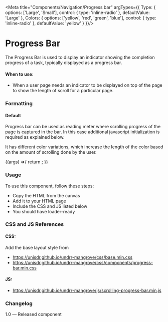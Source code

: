 
<Meta title="Components/Navigation/Progress bar" argTypes={{
  Type: {
    options: ['Large', 'Small'],
    control: { type: 'inline-radio' },
    defaultValue: 'Large'
  },
  Colors: {
    options: ['yellow', 'red', 'green', 'blue'],
    control: { type: 'inline-radio' },
    defaultValue: 'yellow'
  }
}}/>

# Progress Bar
The Progress Bar is used to display an indicator showing the completion progress of a task, typically displayed as a progress bar.

#### When to use:
- When a user page needs an indicator to be displayed on top of the page to show the length of scroll for a particular page.

### Formatting
#### Default
Progress bar can be used as reading meter where scrolling progress of the page is captured in the bar. In this case additional javascript initialization is required as explained below.

It has different color variations, which increase the length of the color based on the amount of scrolling done by the user.

<Canvas>
  <Story
    name="Progress bar"
    parameters={{
        layout: "fullscreen",
        docs: {
          inlineStories: false,
        }
      }}>
    {(args) =>{
      return <ProgressBarNavigation {...args}></ProgressBarNavigation>;
    }}
  </Story>
</Canvas>

### Usage
To use this component, follow these steps:
- Copy the HTML from the canvas
- Add it to your HTML page
- Include the CSS and JS listed below
- You should have loader-ready

### CSS and JS References

#### CSS:
Add the base layout style from

- https://unisdr.github.io/undrr-mangrove/css/base.min.css
- https://unisdr.github.io/undrr-mangrove/css/components/progress-bar.min.css

#### JS:
- https://unisdr.github.io/undrr-mangrove/js/scrolling-progress-bar.min.js

### Changelog
1.0 — Released component
